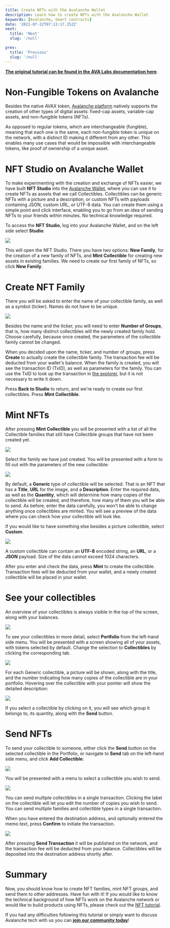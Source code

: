 ```yaml
---
title: Create NFTs with the Avalanche Wallet
description: Learn how to create NFTs with the Avalanche Wallet
keywords: [Avalanche, Smart contracts]
date: '2021-07-22T07:13:17.252Z'
next:
  title: 'Next'
  slug: '/null'

prev:
  title: 'Previous'
  slug: '/null'
---
```


[**The original tutorial can be found in the AVA Labs documentation here**](https://docs.avax.network/build/tutorials/smart-digital-assets/wallet-nft-studio).

# Non-Fungible Tokens on Avalanche

Besides the native AVAX token, [Avalanche platform](https://docs.avax.network/build/tutorials/platform) natively supports the creation of other types of digital assets: fixed-cap assets, variable-cap assets, and non-fungible tokens (NFTs).

As opposed to regular tokens, which are interchangeable (fungible), meaning that each one is the same, each non-fungible token is unique on the network, with a distinct ID making it different from any other. This enables many use cases that would be impossible with interchangeable tokens, like proof of ownership of a unique asset.

# NFT Studio on Avalanche Wallet

To make experimenting with the creation and exchange of NFTs easier, we have built **NFT Studio** into the [Avalanche Wallet](https://wallet.avax.network/), where you can use it to create NFTs as assets that we call Collectibles. Collectibles can be generic NFTs with a picture and a description, or custom NFTs with payloads containing JSON, custom URL, or UTF-8 data. You can create them using a simple point and click interface, enabling you to go from an idea of sending NFTs to your friends within minutes. No technical knowledge required.

To access the **NFT Studio**, log into your Avalanche Wallet, and on the left side select **Studio**:

![](./assets/avalanche-create-nfts-with-the-avalanche-wallet-image-1.png)

This will open the NFT Studio. There you have two options: **New Family**, for the creation of a new family of NFTs, and **Mint Collectible** for creating new assets in existing families. We need to create our first family of NFTs, so click **New Family**.

# Create NFT Family

There you will be asked to enter the name of your collectible family, as well as a symbol (ticker). Names do not have to be unique.

![](./assets/avalanche-create-nfts-with-the-avalanche-wallet-image-2.png)

Besides the name and the ticker, you will need to enter **Number of Groups**, that is, how many distinct collectibles will the newly created family hold. Choose carefully, because once created, the parameters of the collectible family cannot be changed.

When you decided upon the name, ticker, and number of groups, press **Create** to actually create the collectible family. The transaction fee will be deducted from your wallet's balance. When the family is created, you will see the transaction ID (TxID), as well as parameters for the family. You can use the TxID to look up the transaction in [the explorer](https://explorer.avax.network/), but it is not necessary to write it down.

Press **Back to Studio** to return, and we're ready to create our first collectibles. Press **Mint Collectible**.

# Mint NFTs

After pressing **Mint Collectible** you will be presented with a list of all the Collectible families that still have Collectible groups that have not been created yet.

![](./assets/avalanche-create-nfts-with-the-avalanche-wallet-image-3.png)

Select the family we have just created. You will be presented with a form to fill out with the parameters of the new collectible:

![](./assets/avalanche-create-nfts-with-the-avalanche-wallet-image-4.png)

By default, a **Generic** type of collectible will be selected. That is an NFT that has a **Title**, **URL** for the image, and a **Description**. Enter the required data, as well as the **Quantity**, which will determine how many copies of the collectible will be created, and therefore, how many of them you will be able to send. As before, enter the data carefully, you won't be able to change anything once collectibles are minted. You will see a preview of the data where you can check how your collectible will look like.

If you would like to have something else besides a picture collectible, select **Custom**.

![](./assets/avalanche-create-nfts-with-the-avalanche-wallet-image-5.png)

A custom collectible can contain an **UTF-8** encoded string, an **URL**, or a **JSON** payload. Size of the data cannot exceed 1024 characters.

After you enter and check the data, press **Mint** to create the collectible. Transaction fees will be deducted from your wallet, and a newly created collectible will be placed in your wallet.

# See your collectibles

An overview of your collectibles is always visible in the top of the screen, along with your balances.

![](./assets/avalanche-create-nfts-with-the-avalanche-wallet-image-6.png)

To see your collectibles in more detail, select **Portfolio** from the left-hand side menu. You will be presented with a screen showing all of your assets, with tokens selected by default. Change the selection to **Collectibles** by clicking the corresponding tab.

![](./assets/avalanche-create-nfts-with-the-avalanche-wallet-image-7.png)

For each Generic collectible, a picture will be shown, along with the title, and the number indicating how many copies of the collectible are in your portfolio. Hovering over the collectible with your pointer will show the detailed description:

![](./assets/avalanche-create-nfts-with-the-avalanche-wallet-image-8.png)

If you select a collectible by clicking on it, you will see which group it belongs to, its quantity, along with the **Send** button.

# Send NFTs

To send your collectible to someone, either click the **Send** button on the selected collectible in the Portfolio, or navigate to **Send** tab on the left-hand side menu, and click **Add Collectible**:

![](./assets/avalanche-create-nfts-with-the-avalanche-wallet-image-9.png)

You will be presented with a menu to select a collectible you wish to send.

![](./assets/avalanche-create-nfts-with-the-avalanche-wallet-image-10.png)

You can send multiple collectibles in a single transaction. Clicking the label on the collectible will let you edit the number of copies you wish to send. You can send multiple families and collectible types in a single transaction.

When you have entered the destination address, and optionally entered the memo text, press **Confirm** to initiate the transaction.

![](./assets/avalanche-create-nfts-with-the-avalanche-wallet-image-11.png)

After pressing **Send Transaction** it will be published on the network, and the transaction fee will be deducted from your balance. Collectibles will be deposited into the destination address shortly after.

# Summary

Now, you should know how to create NFT families, mint NFT groups, and send them to other addresses. Have fun with it! If you would like to know the technical background of how NFTs work on the Avalanche network or would like to build products using NFTs, please check out the [NFT tutorial](https://learn.figment.io/tutorials/creating-an-nft-part-1).

If you had any difficulties following this tutorial or simply want to discuss Avalanche tech with us you can [**join our community today**](https://discord.gg/fszyM7K)!

